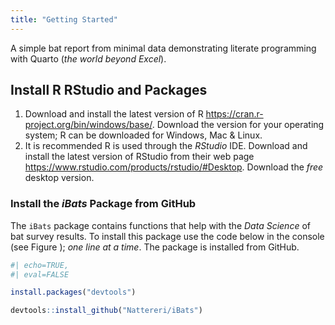```yaml
---
title: "Getting Started"
---
```


A simple bat report from minimal data demonstrating literate programming with Quarto (_the world beyond Excel_).

## Install R RStudio and Packages  

1. Download and install the latest version of R  <https://cran.r-project.org/bin/windows/base/>. Download the version for your operating system; R can be downloaded for Windows, Mac & Linux.    
2. It is recommended R is used through the _RStudio_ IDE. Download and install the latest version of RStudio from their web page <https://www.rstudio.com/products/rstudio/#Desktop>.  Download the _free_ desktop version.

### Install the _iBats_ Package from GitHub

The `iBats` package contains functions that help with the _Data Science_ of bat survey results. To install this package use the code below in the console (see Figure ); _one line at a time_. The package is installed from GitHub.   


```r
#| echo=TRUE, 
#| eval=FALSE

install.packages("devtools")

devtools::install_github("Nattereri/iBats")


```


